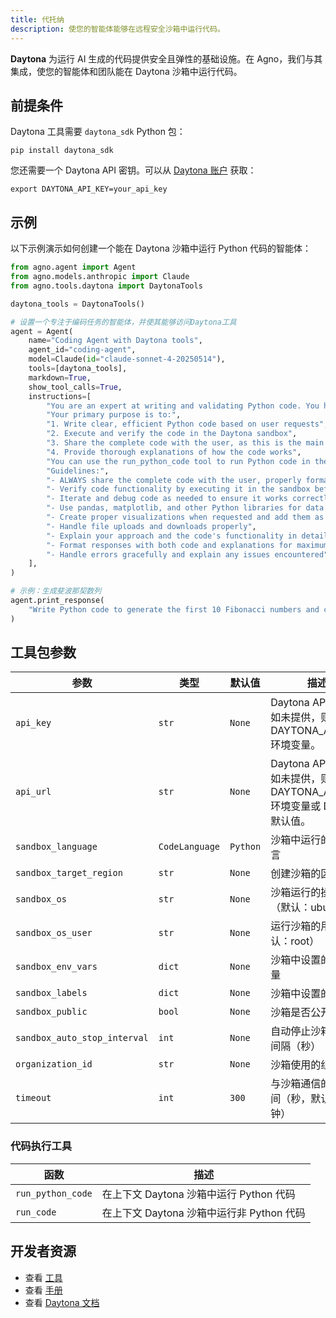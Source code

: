 ```yaml
---
title: 代托纳
description: 使您的智能体能够在远程安全沙箱中运行代码。
---
```

**Daytona** 为运行 AI 生成的代码提供安全且弹性的基础设施。在 Agno，我们与其集成，使您的智能体和团队能在 Daytona 沙箱中运行代码。

## 前提条件

Daytona 工具需要 `daytona_sdk` Python 包：

```shell
pip install daytona_sdk
```

您还需要一个 Daytona API 密钥。可以从 [Daytona 账户](https://app.daytona.io/account) 获取：

```shell
export DAYTONA_API_KEY=your_api_key
```

## 示例

以下示例演示如何创建一个能在 Daytona 沙箱中运行 Python 代码的智能体：

```python cookbook/tools/daytona_tools.py
from agno.agent import Agent
from agno.models.anthropic import Claude
from agno.tools.daytona import DaytonaTools

daytona_tools = DaytonaTools()

# 设置一个专注于编码任务的智能体，并使其能够访问Daytona工具
agent = Agent(
    name="Coding Agent with Daytona tools",
    agent_id="coding-agent",
    model=Claude(id="claude-sonnet-4-20250514"),
    tools=[daytona_tools],
    markdown=True,
    show_tool_calls=True,
    instructions=[
        "You are an expert at writing and validating Python code. You have access to a remote, secure Daytona sandbox.",
        "Your primary purpose is to:",
        "1. Write clear, efficient Python code based on user requests",
        "2. Execute and verify the code in the Daytona sandbox",
        "3. Share the complete code with the user, as this is the main use case",
        "4. Provide thorough explanations of how the code works",
        "You can use the run_python_code tool to run Python code in the Daytona sandbox.",
        "Guidelines:",
        "- ALWAYS share the complete code with the user, properly formatted in code blocks",
        "- Verify code functionality by executing it in the sandbox before sharing",
        "- Iterate and debug code as needed to ensure it works correctly",
        "- Use pandas, matplotlib, and other Python libraries for data analysis when appropriate",
        "- Create proper visualizations when requested and add them as image artifacts to show inline",
        "- Handle file uploads and downloads properly",
        "- Explain your approach and the code's functionality in detail",
        "- Format responses with both code and explanations for maximum clarity",
        "- Handle errors gracefully and explain any issues encountered",
    ],
)

# 示例：生成斐波那契数列
agent.print_response(
    "Write Python code to generate the first 10 Fibonacci numbers and calculate their sum and average"
)
```

## 工具包参数

| 参数            | 类型   | 默认值 | 描述                                        |
| -------------------- | ------ | ------- | -------------------------------------------------- |
| `api_key`            | `str`  | `None`  | Daytona API 密钥。如未提供，则使用 DAYTONA_API_KEY 环境变量。 |
| `api_url`            | `str`  | `None`  | Daytona API 地址。如未提供，则使用 DAYTONA_API_URL 环境变量或 Daytona 默认值。 |
| `sandbox_language`   | `CodeLanguage`  | `Python`  | 沙箱中运行的编程语言 |
| `sandbox_target_region` | `str` | `None`  | 创建沙箱的区域 |
| `sandbox_os`         | `str`  | `None`  | 沙箱运行的操作系统（默认：ubuntu） |
| `sandbox_os_user`    | `str`  | `None`  | 运行沙箱的用户（默认：root） |
| `sandbox_env_vars`   | `dict` | `None`  | 沙箱中设置的环境变量 |
| `sandbox_labels`     | `dict` | `None`  | 沙箱中设置的标签 |
| `sandbox_public`     | `bool` | `None`  | 沙箱是否公开 |
| `sandbox_auto_stop_interval` | `int` | `None`  | 自动停止沙箱的时间间隔（秒） |
| `organization_id`    | `str`  | `None`  | 沙箱使用的组织 ID |
| `timeout`            | `int`  | `300`   | 与沙箱通信的超时时间（秒，默认：5 分钟） |

### 代码执行工具

| 函数           | 描述                                                  |
| ------------------ | ------------------------------------------------------------ |
| `run_python_code`  | 在上下文 Daytona 沙箱中运行 Python 代码               |
| `run_code`         | 在上下文 Daytona 沙箱中运行非 Python 代码               |

## 开发者资源

- 查看 [工具](https://github.com/agno-agi/agno/blob/main/libs/agno/agno/tools/daytona.py)
- 查看 [手册](https://github.com/agno-agi/agno/blob/main/cookbook/tools/daytona_tools.py)
- 查看 [Daytona 文档](https://www.daytona.io/docs/)